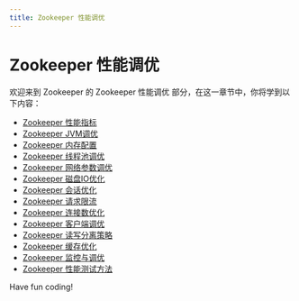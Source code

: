 ```yaml
---
title: Zookeeper 性能调优
---
```


# Zookeeper 性能调优

欢迎来到 Zookeeper 的 Zookeeper 性能调优 部分，在这一章节中，你将学到以下内容：

- [Zookeeper 性能指标](./0-zookeeper-performance-indicators.mdx)
- [Zookeeper JVM调优](./1-zookeeper-jvm-tuning.mdx)
- [Zookeeper 内存配置](./2-zookeeper-memory-configuration.mdx)
- [Zookeeper 线程池调优](./3-zookeeper-thread-pool-tuning.mdx)
- [Zookeeper 网络参数调优](./4-zookeeper-network-parameter-tuning.mdx)
- [Zookeeper 磁盘IO优化](./5-zookeeper-disk-io-optimization.mdx)
- [Zookeeper 会话优化](./6-zookeeper-session-optimization.mdx)
- [Zookeeper 请求限流](./7-zookeeper-request-limiting.mdx)
- [Zookeeper 连接数优化](./8-zookeeper-connections-optimization.mdx)
- [Zookeeper 客户端调优](./9-zookeeper-client-tuning.mdx)
- [Zookeeper 读写分离策略](./10-zookeeper---read-write-separation-strategy.mdx)
- [Zookeeper 缓存优化](./11-zookeeper-cache-optimized.mdx)
- [Zookeeper 监控与调优](./12-zookeeper-monitoring-tuning.mdx)
- [Zookeeper 性能测试方法](./13-zookeeper-performance-test-method.mdx)

Have fun coding!